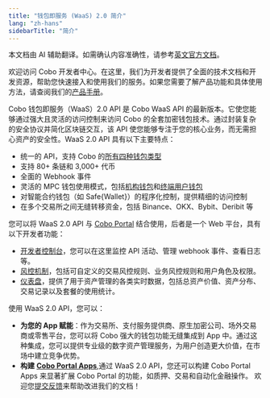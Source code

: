 ```yaml
---
title: "钱包即服务 (WaaS) 2.0 简介"
lang: "zh-hans"
sidebarTitle: "简介"
---
```

<Note>本文档由 AI 辅助翻译。如需确认内容准确性，请参考[英文官方文档](https://www.cobo.com/developers/v2/guides/overview/introduction)。</Note>

<Info>欢迎访问 Cobo 开发者中心。在这里，我们为开发者提供了全面的技术文档和开发资源，帮助您快速接入和使用我们的服务。如果您需要了解产品功能和具体使用方法，请查阅我们的[产品手册](https://manuals.cobo.com/zh/portal/introduction)。</Info>

Cobo 钱包即服务（WaaS）2.0 API 是 Cobo WaaS API 的最新版本。它使您能够通过强大且灵活的访问控制来访问 Cobo 的全套加密钱包技术。通过封装复杂的安全协议并简化区块链交互，该 API 使您能够专注于您的核心业务，而无需担心资产的安全性。WaaS 2.0 API 具有以下主要特点：

- 统一的 API，支持 Cobo 的[所有四种钱包类型](https://manuals.cobo.com/zh/portal/introduction#an-all-in-one-wallet-platform)
- 支持 80+ 条链和 3,000+ 代币
- 全面的 Webhook 事件
- 灵活的 MPC 钱包使用模式，包括[机构钱包](https://manuals.cobo.com/zh/portal/mpc-wallets/ocw/introduction)和[终端用户钱包](https://manuals.cobo.com/zh/portal/mpc-wallets/ucw/introduction)
- 对智能合约钱包（如 Safe\{Wallet\}）的程序化控制，提供精细的访问控制
- 在多个交易所之间无缝转移资金，包括 Binance、OKX、Bybit、Deribit 等

您可以将 WaaS 2.0 API 与 [Cobo Portal](https://manuals.cobo.com/zh/portal/introduction) 结合使用，后者是一个 Web 平台，具有以下开发者功能：

- [开发者控制台](https://manuals.cobo.com/zh/portal/developer-console/introduction)，您可以在这里监控 API 活动、管理 webhook 事件、查看日志等。
- [风控机制](https://manuals.cobo.com/zh/portal/risk-controls/introduction)，包括可自定义的交易风控规则、业务风控规则和用户角色及权限。
- [仪表盘](https://manuals.cobo.com/zh/portal/dashboard/introduction)，提供了用于资产管理的各类实时数据，包括总资产价值、资产分布、交易记录以及套餐的使用统计。

使用 WaaS 2.0 API，您可以：

- **为您的 App 赋能**：作为交易所、支付服务提供商、原生加密公司、场外交易商或零售平台，您可以将 Cobo 强大的钱包功能无缝集成到 App 中。通过这种集成，您可以提供专业级的数字资产管理服务，为用户创造更大价值，在市场中建立竞争优势。
- **构建** [**Cobo Portal Apps**](https://manuals.cobo.com/zh/portal/portal-apps/introduction),通过 WaaS 2.0 API，您还可以构建 Cobo Portal Apps 来显著扩展 Cobo Portal 的功能，如质押、交易和自动化金融操作。
<Tip>欢迎您[提交反馈](https://forms.zohopublic.com/cobo/form/DocumentFeedbackForm/formperma/QvLOhxJv1_JMsJ-1dleZ8Itb_7rzN-LtgvsDdxosoVI)来帮助改进我们的文档！</Tip>